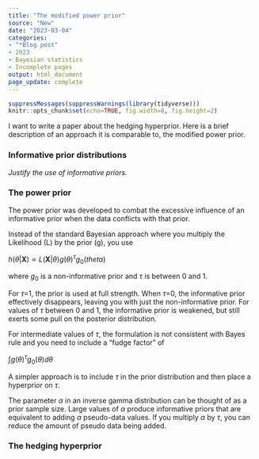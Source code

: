 ```yaml
---
title: "The modified power prior"
source: "New"
date: "2023-03-04"
categories:
- "*Blog post"
- 2023
- Bayesian statistics
- Incomplete pages
output: html_document
page_update: complete
---
```


```r
suppressMessages(suppressWarnings(library(tidyverse)))
knitr::opts_chunk$set(echo=TRUE, fig.width=8, fig.height=2)
```

I want to write a paper about the hedging hyperprior. Here is a brief description of an approach it is comparable to, the modified power prior.

<!---more--->

### Informative prior distributions

*Justify the use of informative priors.*

### The power prior

The power prior was developed to combat the excessive influence of an informative prior when the data conflicts with that prior.

Instead of the standard Bayesian approach where you multiply the Likelihood (L) by the prior (g), you use

$h(\theta|\mathbf{X}) \propto L(\mathbf{X}|\theta)g(\theta)^\tau g_0(theta)$

where $g_0$ is a non-informative prior and $\tau$ is between 0 and 1.

For $\tau$=1, the prior is used at full strength. When $\tau$=0, the informative prior effectively disappears, leaving you with just the non-informative prior. For values of $\tau$ between 0 and 1, the informative prior is weakened, but still exerts some pull on the posterior distribution.

For intermediate values of $\tau$, the formulation is not consistent with Bayes rule and you need to include a "fudge factor" of

$\int g(\theta)^{\tau}g_0(\theta)d\theta$

A simpler approach is to include $\tau$ in the prior distribution and then place a hyperprior on $\tau$.

The parameter $\alpha$ in an inverse gamma distribution can be thought of as a prior sample size. Large values of $\alpha$ produce informative priors that are equivalent to adding $\alpha$ pseudo-data values. If you multiply $\alpha$ by $\tau$, you can reduce the amount of pseudo data being added.

### The hedging hyperprior

